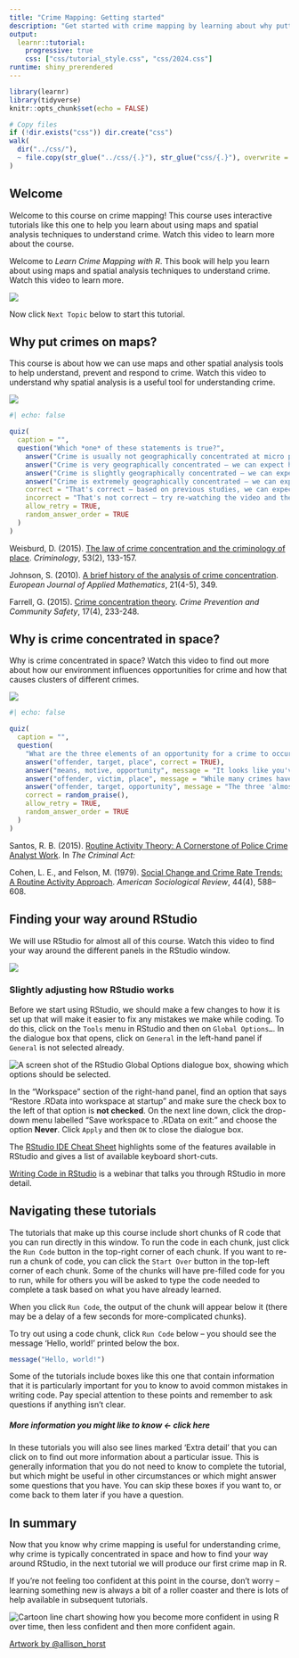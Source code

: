 ```yaml
---
title: "Crime Mapping: Getting started"
description: "Get started with crime mapping by learning about why putting crime on maps is useful, and get a tour of the RStudio software we will use throughout this course."
output: 
  learnr::tutorial:
    progressive: true
    css: ["css/tutorial_style.css", "css/2024.css"]
runtime: shiny_prerendered
---
```


```r
library(learnr)
library(tidyverse)
knitr::opts_chunk$set(echo = FALSE)

# Copy files
if (!dir.exists("css")) dir.create("css")
walk(
  dir("../css/"), 
  ~ file.copy(str_glue("../css/{.}"), str_glue("css/{.}"), overwrite = TRUE)
)
```



## Welcome


::: {.tutorial}

Welcome to this course on crime mapping! This course uses interactive tutorials like this one to help you learn about using maps and spatial analysis techniques to understand crime. Watch this video to learn more about the course.

:::


::: {.book}

Welcome to _Learn Crime Mapping with R_. This book will help you learn about using maps and spatial analysis techniques to understand crime. Watch this video to learn more.

:::


![](https://youtu.be/zT78IBRsIBk)


::: {.tutorial}

Now click `Next Topic` below to start this tutorial.

:::



## Why put crimes on maps?

This course is about how we can use maps and other spatial analysis tools to help understand, prevent and respond to crime. Watch this video to understand why spatial analysis is a useful tool for understanding crime.

![](https://youtu.be/-FQwFQ8e-O0)


```r
#| echo: false

quiz(
  caption = "",
  question("Which *one* of these statements is true?",
    answer("Crime is usually not geographically concentrated at micro places"),
    answer("Crime is very geographically concentrated – we can expect half of crime to be concentrated in about 5% of micro places", correct = TRUE),
    answer("Crime is slightly geographically concentrated – we can expect half of crime to be concentrated in about one quarter of micro places"),
    answer("Crime is extremely geographically concentrated – we can expect half of crime to be concentrated in about 1% of micro places"),
    correct = "That's correct – based on previous studies, we can expect half of crime to be concentrated in about 5% of micro places",
    incorrect = "That's not correct – try re-watching the video and then try the question again.",
    allow_retry = TRUE,
    random_answer_order = TRUE
  )
)
```


::: {.box .reading}

Weisburd, D. (2015). [The law of crime concentration and the criminology of place](https://doi.org/10.1111/1745-9125.12070). *Criminology*, 53(2), 133-157.

Johnson, S. (2010). [A brief history of the analysis of crime concentration](https://doi.org/10.1017/S0956792510000082). *European Journal of Applied Mathematics*, 21(4-5), 349.

Farrell, G. (2015). [Crime concentration theory](https://doi.org/10.1057/cpcs.2015.17). *Crime Prevention and Community Safety*, 17(4), 233-248.

:::



## Why is crime concentrated in space?

Why is crime concentrated in space? Watch this video to find out more about how our environment influences opportunities for crime and how that causes clusters of different crimes.

![](https://youtu.be/SvfPGslMrcs)


```r
#| echo: false

quiz(
  caption = "",
  question(
    "What are the three elements of an opportunity for a crime to occur that are outlined in the routine activities apporach?",
    answer("offender, target, place", correct = TRUE),
    answer("means, motive, opportunity", message = "It looks like you've watched lots of police dramas, but maybe not the video here! Try watching the video again and think about the elements of the routine activities approach."),
    answer("offender, victim, place", message = "While many crimes have a victim, the routine activities apporach focuses on the interaction between the offender and the *target*. Sometimes (e.g. in an assault) the target will be the victim, but in others (e.g. a burglary) the target that the offender is interested in might be separte from the victim."),
    answer("offender, target, opportunity", message = "The three 'almost always' elements make up an opportunity for crime, but opportunity is not one of the three elements."),
    correct = random_praise(),
    allow_retry = TRUE,
    random_answer_order = TRUE
  )
)
```


::: {.box .reading}

Santos, R. B. (2015). [Routine Activity Theory: A Cornerstone of Police Crime Analyst Work](https://ebookcentral.proquest.com/lib/ucl/reader.action?docID=1952969&ppg=130). In _The Criminal Act: _

Cohen, L. E., and Felson, M. (1979). [Social Change and Crime Rate Trends: A Routine Activity Approach](https://doi.org/10.2307/2094589). *American Sociological Review*, 44(4), 588–608.

:::



## Finding your way around RStudio

We will use RStudio for almost all of this course. Watch this video to find your way around the different panels in the RStudio window.

![](https://youtu.be/QhmPrfleCx4)


### Slightly adjusting how RStudio works

Before we start using RStudio, we should make a few changes to how it is set up that will make it easier to fix any mistakes we make while coding. To do this, click on the `Tools` menu in RStudio and then on `Global Options…`. In the dialogue box that opens, click on `General` in the left-hand panel if `General` is not selected already.

<p class="centered-image"><img src="images/workspace_options.png" alt="A screen shot of the RStudio Global Options dialogue box, showing which options should be selected."></p>

In the "Workspace" section of the right-hand panel, find an option that says "Restore .RData into workspace at startup" and make sure the check box to the left of that option is **not checked**. On the next line down, click the drop-down menu labelled "Save workspace to .RData on exit:" and choose the option **Never**. Click `Apply` and then `OK` to close the dialogue box.


::: {.box .reading}

The [RStudio IDE Cheat Sheet](https://github.com/rstudio/cheatsheets/blob/master/rstudio-ide.pdf) highlights some of the features available in RStudio and gives a list of available keyboard short-cuts.

[Writing Code in RStudio](https://rstudio.com/resources/webinars/programming-part-1-writing-code-in-rstudio/) is a webinar that talks you through RStudio in more detail.

:::


## Navigating these tutorials {.tutorial}

The tutorials that make up this course include short chunks of R code that you 
can run directly in this window. To run the code in each chunk, just click the 
`Run Code` button in the top-right corner of each chunk. If you want to re-run a 
chunk of code, you can click the `Start Over` button in the top-left corner of 
each chunk. Some of the chunks will have pre-filled code for you to run, while
for others you will be asked to type the code needed to complete a task based on
what you have already learned.

When you click `Run Code`, the output of the chunk will appear below it (there
may be a delay of a few seconds for more-complicated chunks).

To try out using a code chunk, click `Run Code` below – you should see the
message 'Hello, world!' printed below the box.

```r
message("Hello, world!")
```


::: {.box .notewell}

Some of the tutorials include boxes like this one that contain information that
it is particularly important for you to know to avoid common mistakes in writing
code. Pay special attention to these points and remember to ask questions if
anything isn't clear.

:::


<div class="box extra-detail">

<h5 id="intro-box1-title" class="box-title">More information you might like 
to know <- **click here**</h5>

<div id="intro-box1" class="box-content">

In these tutorials you will also see lines marked 'Extra detail' that you can
click on to find out more information about a particular issue. This is 
generally information that you do not need to know to complete the tutorial, but
which might be useful in other circumstances or which might answer some 
questions that you have. You can skip these boxes if you want to, or come back
to them later if you have a question.

</div>

</div>

<script>
$("#intro-box1-title").click(function () { $("#section-intro-box1").toggle("slow") })
</script>





## In summary

Now that you know why crime mapping is useful for understanding crime, why crime is typically concentrated in space and how to find your way around RStudio, in the next tutorial we will produce our first crime map in R.

If you're not feeling too confident at this point in the course, don't worry – learning something new is always a bit of a roller coaster and there is lots of help available in subsequent tutorials.

<p class="full-width-image"><img src="https://github.com/mpjashby/crimemapping/raw/main/inst/tutorials/01_getting_started/images/r_rollercoaster.png" alt="Cartoon line chart showing how you become more confident in using R over time, then less confident and then more confident again."></p>

<p class="credits"><a href="https://twitter.com/allison_horst">Artwork by @allison_horst</a></p>
